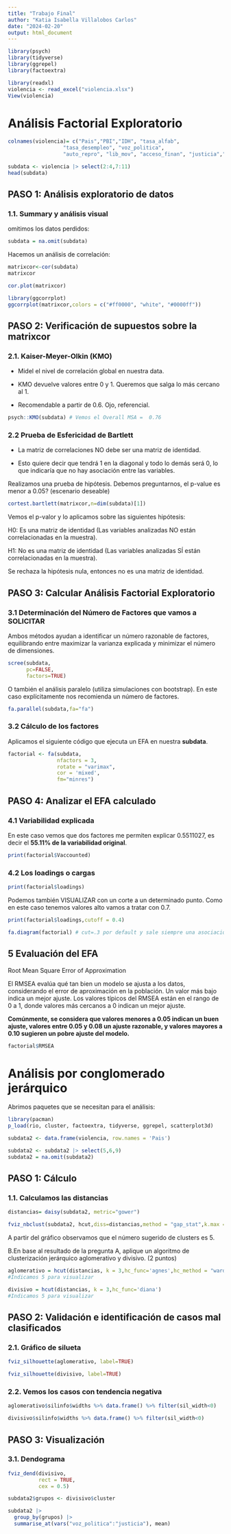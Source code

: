 ---
title: "Trabajo Final"
author: "Katia Isabella Villalobos Carlos"
date: "2024-02-20"
output: html_document
---

```{r message=FALSE, warning=FALSE}
library(psych)
library(tidyverse)
library(ggrepel)
library(factoextra)
```

```{r}
library(readxl)
violencia <- read_excel("violencia.xlsx")
View(violencia)
```

# Análisis Factorial Exploratorio

```{r}
colnames(violencia)= c("Pais","PBI","IDH", "tasa_alfab",
                  "tasa_desempleo", "voz_politica",
                  "auto_repro", "lib_mov", "acceso_finan", "justicia","derechos")

subdata <- violencia |> select(2:4,7:11)
head(subdata)
```

## PASO 1: Análisis exploratorio de datos

### 1.1. Summary y análisis visual

omitimos los datos perdidos:
```{r}
subdata = na.omit(subdata) 
```


Hacemos un análisis de correlación:

```{r}
matrixcor<-cor(subdata)
matrixcor
```

```{r}
cor.plot(matrixcor)
```

```{r}
library(ggcorrplot)
ggcorrplot(matrixcor,colors = c("#ff0000", "white", "#0000ff"))
```

## PASO 2: Verificación de supuestos sobre la matrixcor

### 2.1. Kaiser-Meyer-Olkin (KMO)

-   Midel el nivel de correlación global en nuestra data.

-   KMO devuelve valores entre 0 y 1. Queremos que salga lo más cercano al 1.

-   Recomendable a partir de 0.6. Ojo, referencial.

```{r}
psych::KMO(subdata) # Vemos el Overall MSA =  0.76
```

### 2.2 Prueba de Esfericidad de Bartlett

-   La matriz de correlaciones NO debe ser una matriz de identidad.

-   Esto quiere decir que tendrá 1 en la diagonal y todo lo demás será 0, lo que indicaría que no hay asociación entre las variables.

Realizamos una prueba de hipótesis. Debemos preguntarnos, el p-value es menor a 0.05? (escenario deseable)

```{r}
cortest.bartlett(matrixcor,n=dim(subdata)[1])
```

Vemos el p-valor y lo aplicamos sobre las siguientes hipótesis:

H0: Es una matriz de identidad (Las variables analizadas NO están correlacionadas en la muestra).

H1: No es una matriz de identidad (Las variables analizadas SÍ están correlacionadas en la muestra).

Se rechaza la hipótesis nula, entonces no es una matriz de identidad. 


## PASO 3: Calcular Análisis Factorial Exploratorio

### 3.1 Determinación del Número de Factores que vamos a SOLICITAR

Ambos métodos ayudan a identificar un número razonable de factores, equilibrando entre maximizar la varianza explicada y minimizar el número de dimensiones.

```{r}
scree(subdata, 
      pc=FALSE, 
      factors=TRUE)
```

O también el análisis paralelo (utiliza simulaciones con bootstrap). En este caso explícitamente nos recomienda un número de factores.

```{r}
fa.parallel(subdata,fa="fa") 
```

### 3.2 Cálculo de los factores

Aplicamos el siguiente código que ejecuta un EFA en nuestra **subdata**.

```{r}
factorial <- fa(subdata,
                nfactors = 3, 
                rotate = "varimax", 
                cor = 'mixed',
                fm="minres") 
```
## PASO 4: Analizar el EFA calculado

### 4.1 Variabilidad explicada

En este caso vemos que dos factores me permiten explicar 0.5511027, es decir el **55.11% de la variabilidad original**. 

```{r}
print(factorial$Vaccounted)
```

### 4.2 Los loadings o cargas 

```{r}
print(factorial$loadings)
```
Podemos también VISUALIZAR con un corte a un determinado punto. Como en este caso tenemos valores alto vamos a tratar con 0.7.

```{r}
print(factorial$loadings,cutoff = 0.4)
```


```{r}
fa.diagram(factorial) # cut=.3 por default y sale siempre una asociación según el mayor loading. 
```

## 5 Evaluación del EFA

Root Mean Square Error of Approximation

El RMSEA evalúa qué tan bien un modelo se ajusta a los datos, considerando el error de aproximación en la población. Un valor más bajo indica un mejor ajuste. Los valores típicos del RMSEA están en el rango de 0 a 1, donde valores más cercanos a 0 indican un mejor ajuste. 

**Comúnmente, se considera que valores menores a 0.05 indican un buen ajuste, valores entre 0.05 y 0.08 un ajuste razonable, y valores mayores a 0.10 sugieren un pobre ajuste del modelo.**

```{r}
factorial$RMSEA
```

# Análisis por conglomerado jerárquico

Abrimos paquetes que se necesitan para el análisis:

```{r}
library(pacman) 
p_load(rio, cluster, factoextra, tidyverse, ggrepel, scatterplot3d) 
```

```{r}
subdata2 <- data.frame(violencia, row.names = 'Pais')
```

```{r}
subdata2 <- subdata2 |> select(5,6,9)
subdata2 = na.omit(subdata2) 
```


## PASO 1: Cálculo

### 1.1. Calculamos las distancias

```{r}
distancias= daisy(subdata2, metric="gower")
```

```{r}
fviz_nbclust(subdata2, hcut,diss=distancias,method = "gap_stat",k.max = 10,verbose = F)
```

A partir del gráfico observamos que el número sugerido de clusters es 5.

B.En base al resultado de la pregunta A, aplique un algoritmo de clusterización jerárquico aglomerativo y divisivo. (2 puntos)

```{r}
aglomerativo = hcut(distancias, k = 3,hc_func='agnes',hc_method = "ward.D") 
#Indicamos 5 para visualizar
```

```{r}
divisivo = hcut(distancias, k = 3,hc_func='diana')
#Indicamos 5 para visualizar
```

## PASO 2: Validación e identificación de casos mal clasificados

### 2.1. Gráfico de silueta
```{r}
fviz_silhouette(aglomerativo, label=TRUE)
```

```{r}
fviz_silhouette(divisivo, label=TRUE)
```

### 2.2. Vemos los casos con tendencia negativa
```{r}
aglomerativo$silinfo$widths %>% data.frame() %>% filter(sil_width<0)
```


```{r}
divisivo$silinfo$widths %>% data.frame() %>% filter(sil_width<0)
```

## PASO 3: Visualización

### 3.1. Dendograma
```{r}
fviz_dend(divisivo, 
          rect = TRUE, 
          cex = 0.5)
```

```{r}
subdata2$grupos <- divisivo$cluster
```

```{r}
subdata2 |> 
  group_by(grupos) |> 
  summarise_at(vars("voz_politica":"justicia"), mean)
```

